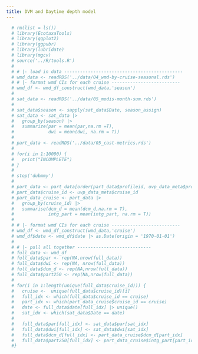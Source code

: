 ```yaml
---
title: DVM and Daytime depth model
---
```


```r
  # rm(list = ls())
  # library(EcotaxaTools)
  # library(ggplot2)
  # library(ggpubr)
  # library(lubridate)
  # library(mgcv)
  # source('../R/tools.R')
  # 
  # # |- load in data ---------------------------------------------
  # wmd_data <- readRDS('../data/04_wmd-by-cruise-seasonal.rds')
  # # |- format wmd CIs for each cruise --------------------------
  # wmd_df <- wmd_df_construct(wmd_data,'season')
  # 
  # sat_data <- readRDS('../data/05_modis-month-sum.rds')
  # 
  # sat_data$season <- sapply(sat_data$Date, season_assign)
  # sat_data <- sat_data |> 
  #   group_by(season) |> 
  #   summarize(par = mean(par,na.rm =T),
  #             dwi = mean(dwi, na.rm = T))
  # 
  # part_data <- readRDS('../data/05_cast-metrics.rds')
  # 
  # for(i in 1:10000) {
  #   print("INCOMPLETE")
  # }
  # 
  # stop('dubmmy')
  # 
  # part_data <- part_data[order(part_data$profileid, uvp_data_meta$profileid),]
  # part_data$cruise_id <- uvp_data_meta$cruise_id
  # part_data_cruise <- part_data |> 
  #   group_by(cruise_id) |> 
  #   summarise(dcm_d = mean(dcm_d,na.rm = T),
  #             intg_part = mean(intg_part, na.rm = T))
  # 
  # # |- format wmd CIs for each cruise --------------------------
  # wmd_df <- wmd_df_construct(wmd_data,'cruise')
  # wmd_df$date <- wmd_df$date |> as.Date(origin = '1970-01-01')
  # 
  # # |- pull all together ----------------------------
  # full_data <- wmd_df
  # full_data$par <- rep(NA,nrow(full_data))
  # full_data$dwi <- rep(NA, nrow(full_data))
  # full_data$dcm_d <- rep(NA,nrow(full_data))
  # full_data$part250 <- rep(NA,nrow(full_data))
  # 
  # for(i in 1:length(unique(full_data$cruise_id))) {
  #   cruise <-  unique(full_data$cruise_id)[i]
  #   full_idx <- which(full_data$cruise_id == cruise)
  #   part_idx <- which(part_data_cruise$cruise_id == cruise)
  #   date <- full_data$date[full_idx] |> unique()
  #   sat_idx <- which(sat_data$Date == date)
  #   
  #   full_data$par[full_idx] <- sat_data$par[sat_idx]
  #   full_data$dwi[full_idx] <- sat_data$dwi[sat_idx]
  #   full_data$dcm_d[full_idx] <- part_data_cruise$dcm_d[part_idx]
  #   full_data$part250[full_idx] <- part_data_cruise$intg_part[part_idx]
  #}
```